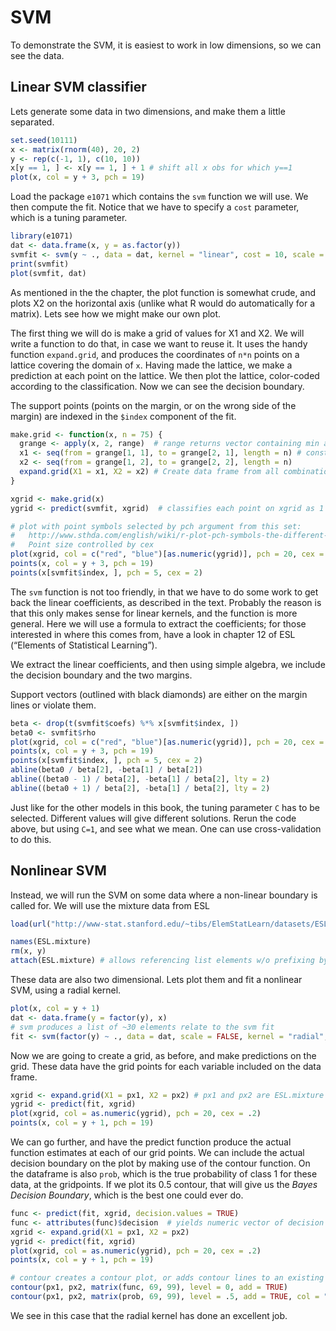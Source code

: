 SVM
========================================================
To demonstrate the SVM, it is easiest to work in low dimensions, so we can see the data.

Linear SVM classifier
---------------------
Lets generate some data in two dimensions, and make them a little separated.

```r
set.seed(10111)
x <- matrix(rnorm(40), 20, 2)
y <- rep(c(-1, 1), c(10, 10))
x[y == 1, ] <- x[y == 1, ] + 1 # shift all x obs for which y==1
plot(x, col = y + 3, pch = 19)
```

Load the package `e1071` which contains the `svm` function we will use. We then compute the fit. Notice that we have to specify a `cost` parameter, which is a tuning parameter. 

```r
library(e1071)
dat <- data.frame(x, y = as.factor(y))
svmfit <- svm(y ~ ., data = dat, kernel = "linear", cost = 10, scale = FALSE)
print(svmfit)
plot(svmfit, dat)
```
As mentioned in the the chapter, the plot function is somewhat crude, and plots X2 on the horizontal axis (unlike what R would do automatically for a matrix). Lets see how we might make our own plot.

The first thing we will do is make a grid of values for X1 and X2. We will write a function to do that,
in case we want to reuse it. It uses the handy function `expand.grid`, and produces the coordinates of `n*n` points on a lattice covering the domain of `x`. Having made the lattice, we make a prediction at each point on the lattice. We then plot the lattice, color-coded according to the classification. Now we can see the decision boundary.

The support points (points on the margin, or on the wrong side of the margin) are indexed in the `$index` component of the fit.

```r
make.grid <- function(x, n = 75) {
  grange <- apply(x, 2, range)  # range returns vector containing min and max of all the given args.
  x1 <- seq(from = grange[1, 1], to = grange[2, 1], length = n) # construct uniform sequence across range
  x2 <- seq(from = grange[1, 2], to = grange[2, 2], length = n)
  expand.grid(X1 = x1, X2 = x2) # Create data frame from all combinations of the supplied vectors
}
```

```r
xgrid <- make.grid(x)
ygrid <- predict(svmfit, xgrid)  # classifies each point on xgrid as 1 or 2

# plot with point symbols selected by pch argument from this set:
#   http://www.sthda.com/english/wiki/r-plot-pch-symbols-the-different-point-shapes-available-in-r
#   Point size controlled by cex
plot(xgrid, col = c("red", "blue")[as.numeric(ygrid)], pch = 20, cex = .2)
points(x, col = y + 3, pch = 19)
points(x[svmfit$index, ], pch = 5, cex = 2)
```
The `svm` function is not too friendly, in that we have to do some work to get back the linear coefficients, as described in the text. Probably the reason is that this only makes sense for linear kernels, and the function is more general. Here we will use a formula to extract the coefficients; for those interested in where this comes from, have a look in chapter 12 of ESL ("Elements of Statistical Learning").

We extract the linear coefficients, and then using simple algebra, we include the decision boundary and the two margins.

Support vectors (outlined with black diamonds) are either on the margin lines
or violate them.

```r
beta <- drop(t(svmfit$coefs) %*% x[svmfit$index, ])
beta0 <- svmfit$rho
plot(xgrid, col = c("red", "blue")[as.numeric(ygrid)], pch = 20, cex = .2)
points(x, col = y + 3, pch = 19)
points(x[svmfit$index, ], pch = 5, cex = 2)
abline(beta0 / beta[2], -beta[1] / beta[2])
abline((beta0 - 1) / beta[2], -beta[1] / beta[2], lty = 2)
abline((beta0 + 1) / beta[2], -beta[1] / beta[2], lty = 2)
```

Just like for the other models in this book, the tuning parameter `C` has to be selected.
Different values will give different solutions. Rerun the code above, but using `C=1`, and see what we mean. One can use cross-validation to do this.


Nonlinear SVM
--------------
Instead, we will run the SVM on some data where a non-linear boundary is called for. We will use the mixture data from ESL

```r
load(url("http://www-stat.stanford.edu/~tibs/ElemStatLearn/datasets/ESL.mixture.rda"))

names(ESL.mixture)
rm(x, y)
attach(ESL.mixture) # allows referencing list elements w/o prefixing by list name
```

These data are also two dimensional. Lets plot them and fit a nonlinear SVM, using a radial kernel.

```r
plot(x, col = y + 1)
dat <- data.frame(y = factor(y), x)
# svm produces a list of ~30 elements relate to the svm fit
fit <- svm(factor(y) ~ ., data = dat, scale = FALSE, kernel = "radial", cost = 5)
```

Now we are going to create a grid, as before, and make predictions on the grid.
These data have the grid points for each variable included on the data frame.

```r
xgrid <- expand.grid(X1 = px1, X2 = px2) # px1 and px2 are ESL.mixture vars
ygrid <- predict(fit, xgrid)
plot(xgrid, col = as.numeric(ygrid), pch = 20, cex = .2)
points(x, col = y + 1, pch = 19)
```
We can go further, and have the predict function produce the actual function estimates at each of our grid points. We can include the actual decision boundary on the plot by making use of the contour function. On the dataframe is also `prob`, which is the true probability of class 1 for these data, at the gridpoints. If we plot its 0.5 contour, that will give us the _Bayes Decision Boundary_, which is the best one could ever do.

```r
func <- predict(fit, xgrid, decision.values = TRUE)
func <- attributes(func)$decision  # yields numeric vector of decision fn vlues
xgrid <- expand.grid(X1 = px1, X2 = px2)
ygrid <- predict(fit, xgrid)
plot(xgrid, col = as.numeric(ygrid), pch = 20, cex = .2)
points(x, col = y + 1, pch = 19)

# contour creates a contour plot, or adds contour lines to an existing plot.
contour(px1, px2, matrix(func, 69, 99), level = 0, add = TRUE)
contour(px1, px2, matrix(prob, 69, 99), level = .5, add = TRUE, col = "blue", lwd = 2)
```
We see in this case that the radial kernel has done an excellent job.
